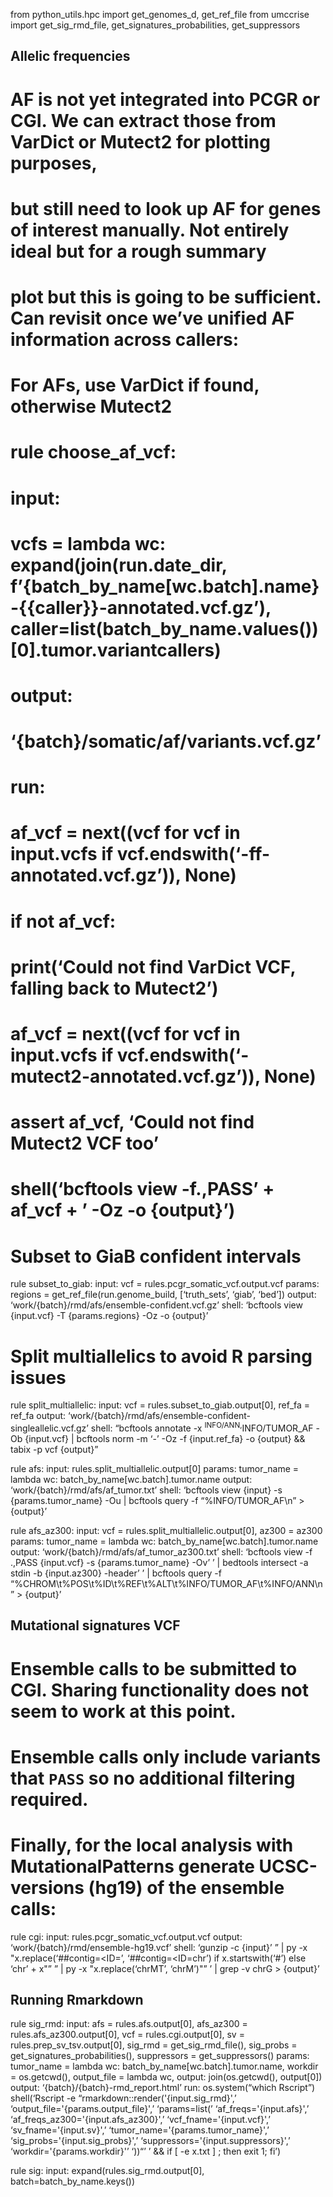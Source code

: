 from python_utils.hpc import get_genomes_d, get_ref_file
from umccrise import get_sig_rmd_file, get_signatures_probabilities, get_suppressors


## Allelic frequencies
# AF is not yet integrated into PCGR or CGI. We can extract those from VarDict or Mutect2 for plotting purposes,
# but still need to look up AF for genes of interest manually. Not entirely ideal but for a rough summary
# plot but this is going to be sufficient. Can revisit once we've unified AF information across callers:

# For AFs, use VarDict if found, otherwise Mutect2
# rule choose_af_vcf:
#     input:
#         vcfs = lambda wc: expand(join(run.date_dir, f'{batch_by_name[wc.batch].name}-{{caller}}-annotated.vcf.gz'), caller=list(batch_by_name.values())[0].tumor.variantcallers)
#     output:
#         '{batch}/somatic/af/variants.vcf.gz'
#     run:
#         af_vcf = next((vcf for vcf in input.vcfs if vcf.endswith('-ff-annotated.vcf.gz')), None)
#         if not af_vcf:
#             print('Could not find VarDict VCF, falling back to Mutect2')
#             af_vcf = next((vcf for vcf in input.vcfs if vcf.endswith('-mutect2-annotated.vcf.gz')), None)
#             assert af_vcf, 'Could not find Mutect2 VCF too'
#         shell('bcftools view -f.,PASS ' + af_vcf + ' -Oz -o {output}')

# Subset to GiaB confident intervals
rule subset_to_giab:
    input:
        vcf = rules.pcgr_somatic_vcf.output.vcf
    params:
        regions = get_ref_file(run.genome_build, ['truth_sets', 'giab', 'bed'])
    output:
        'work/{batch}/rmd/afs/ensemble-confident.vcf.gz'
    shell:
        'bcftools view {input.vcf} -T {params.regions} -Oz -o {output}'

# Split multiallelics to avoid R parsing issues
rule split_multiallelic:
    input:
        vcf = rules.subset_to_giab.output[0],
        ref_fa = ref_fa
    output:
        'work/{batch}/rmd/afs/ensemble-confident-singleallelic.vcf.gz'
    shell:
        "bcftools annotate -x ^INFO/ANN,^INFO/TUMOR_AF -Ob {input.vcf} | bcftools norm -m '-' -Oz -f {input.ref_fa} -o {output} && tabix -p vcf {output}"

rule afs:
    input:
        rules.split_multiallelic.output[0]
    params:
        tumor_name = lambda wc: batch_by_name[wc.batch].tumor.name
    output:
        'work/{batch}/rmd/afs/af_tumor.txt'
    shell:
        'bcftools view {input} -s {params.tumor_name} -Ou | bcftools query -f "%INFO/TUMOR_AF\\n" > {output}'

rule afs_az300:
    input:
        vcf = rules.split_multiallelic.output[0],
        az300 = az300
    params:
        tumor_name = lambda wc: batch_by_name[wc.batch].tumor.name
    output:
        'work/{batch}/rmd/afs/af_tumor_az300.txt'
    shell:
        'bcftools view -f .,PASS {input.vcf} -s {params.tumor_name} -Ov'
        ' | bedtools intersect -a stdin -b {input.az300} -header'
        ' | bcftools query -f "%CHROM\\t%POS\\t%ID\\t%REF\\t%ALT\\t%INFO/TUMOR_AF\\t%INFO/ANN\\n" > {output}'

## Mutational signatures VCF
#
# Ensemble calls to be submitted to CGI. Sharing functionality does not seem to work at this point.
# Ensemble calls only include variants that `PASS` so no additional filtering required.
#
# Finally, for the local analysis with MutationalPatterns generate UCSC-versions (hg19) of the ensemble calls:
rule cgi:
    input:
        rules.pcgr_somatic_vcf.output.vcf
    output:
        'work/{batch}/rmd/ensemble-hg19.vcf'
    shell:
        'gunzip -c {input}'
        " | py -x \"x.replace('##contig=<ID=', '##contig=<ID=chr') if x.startswith('#') else 'chr' + x\""
        " | py -x \"x.replace('chrMT', 'chrM')\""
        ' | grep -v chrG > {output}'


## Running Rmarkdown
rule sig_rmd:
    input:
        afs = rules.afs.output[0],
        afs_az300 = rules.afs_az300.output[0],
        vcf = rules.cgi.output[0],
        sv = rules.prep_sv_tsv.output[0],
        sig_rmd = get_sig_rmd_file(),
        sig_probs = get_signatures_probabilities(),
        suppressors = get_suppressors()
    params:
        tumor_name = lambda wc: batch_by_name[wc.batch].tumor.name,
        workdir = os.getcwd(),
        output_file = lambda wc, output: join(os.getcwd(), output[0])
    output:
        '{batch}/{batch}-rmd_report.html'
    run:
        os.system("which Rscript")
        shell('Rscript -e "rmarkdown::render(\'{input.sig_rmd}\', '
        'output_file=\'{params.output_file}\', '
        'params=list('
        'af_freqs=\'{input.afs}\', '
        'af_freqs_az300=\'{input.afs_az300}\', '
        'vcf_fname=\'{input.vcf}\', '
        'sv_fname=\'{input.sv}\', '
        'tumor_name=\'{params.tumor_name}\', '
        'sig_probs=\'{input.sig_probs}\', '
        'suppressors=\'{input.suppressors}\', '
        'workdir=\'{params.workdir}\''
        '))"'
        ' && if [ -e x.txt ] ; then exit 1; fi')


#############

rule sig:
    input:
        expand(rules.sig_rmd.output[0], batch=batch_by_name.keys())

